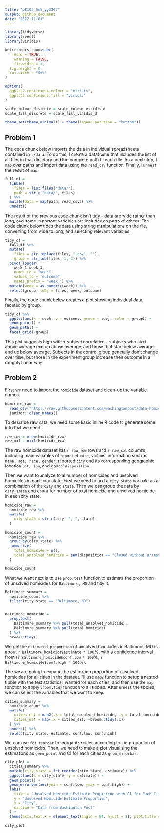 ```yaml
---
title: "p8105_hw5_yy3307"
output: github_document
date: "2022-11-03"
---
```


```r
library(tidyverse)
library(rvest)
library(viridis)

knitr::opts_chunk$set(
	echo = TRUE,
	warning = FALSE,
	fig.width = 8, 
  fig.height = 6,
  out.width = "90%"
)

options(
  ggplot2.continuous.colour = "viridis",
  ggplot2.continuous.fill = "viridis"
)

scale_colour_discrete = scale_colour_viridis_d
scale_fill_discrete = scale_fill_viridis_d

theme_set(theme_minimal() + theme(legend.position = "bottom"))
```

## Problem 1

The code chunk below imports the data in individual spreadsheets contained in `./data`. To do this, I create a dataframe that includes the list of all files in that directory and the complete path to each file. As a next step, I `map` over paths and import data using the `read_csv` function. Finally, I `unnest` the result of `map`.

```r
full_df = 
  tibble(
    files = list.files("data/"),
    path = str_c("data/", files)
  ) %>% 
  mutate(data = map(path, read_csv)) %>% 
  unnest()
```

The result of the previous code chunk isn't tidy -- data are wide rather than long, and some important variables are included as parts of others. The code chunk below tides the data using string manipulations on the file, converting from wide to long, and selecting relevant variables. 

```r
tidy_df = 
  full_df %>% 
  mutate(
    files = str_replace(files, ".csv", ""),
    group = str_sub(files, 1, 3)) %>% 
  pivot_longer(
    week_1:week_8,
    names_to = "week",
    values_to = "outcome",
    names_prefix = "week_") %>% 
  mutate(week = as.numeric(week)) %>% 
  select(group, subj = files, week, outcome)
```

Finally, the code chunk below creates a plot showing individual data, faceted by group. 

```r
tidy_df %>% 
  ggplot(aes(x = week, y = outcome, group = subj, color = group)) + 
  geom_point() + 
  geom_path() + 
  facet_grid(~group)
```

This plot suggests high within-subject correlation -- subjects who start above average end up above average, and those that start below average end up below average. Subjects in the control group generally don't change over time, but those in the experiment group increase their outcome in a roughly linear way. 

## Problem 2

First we need to import the `homicide` dataset and clean-up the variable names.

```r
homicide_raw = 
  read_csv("https://raw.githubusercontent.com/washingtonpost/data-homicides/master/homicide-data.csv") %>% 
  janitor::clean_names()
```

To describe raw data, we need some basic inline R code to generate some info that we need.

```r
raw_row = nrow(homicide_raw)
raw_col = ncol(homicide_raw)
```

The raw homicide dataset has `r raw_row` rows and `r raw_col` columns, including main variables of `reported_date`, victims' information such as `name, age, race, gender`, reported `city` and its corresponding geographic location `lat, lon`, and cases' `disposition`.

Then we want to analyze total number of homicides and unsolved homicides in each city state. First we need to add a `city_state` variable as a combination of the `city` and `state`. Then we can group the data by  `city_state` and count for number of total homicide and unsolved homicide in each city state.

```r
homicide_raw =
  homicide_raw %>% 
  mutate(
    city_state = str_c(city, ", ", state)
  )

homicide_count =
  homicide_raw %>%
  group_by(city_state) %>%
  summarize(
    total_homicide = n(),
    total_unsolved_homicide = sum(disposition == "Closed without arrest" | disposition == "Open/No arrest")
  )

homicide_count
```

What we want next is to use `prop.test` function to estimate the proportion of unsolved homicides for `Baltimore, MD` and tidy it.

```r
Baltimore_summary = 
  homicide_count %>% 
  filter(city_state == "Baltimore, MD")


Baltimore_homicide =
  prop.test(
    Baltimore_summary %>% pull(total_unsolved_homicide), 
    Baltimore_summary %>% pull(total_homicide)
  ) %>% 
  broom::tidy()
```

We get the `estimated proportion` of unsolved homicides in Baltimore, MD is about `r Baltimore_homicide$estimate * 100`%, with a confidence interval from (`r Baltimore_homicide$conf.low * 100`%, `r Baltimore_homicide$conf.high * 100`%).

The we are going to expand the estimation proportion of unsolved homicides for all cities in the dataset. I'll use `map2` function to setup a nested tibble with the test statistics I wanted for each cities, and then use the `map` function to apply `broom:tidy` function to all tibbles. After `unnest` the tibbles, we can select the variables that we want to keep.

```r
cities_summary =
  homicide_count %>%
  mutate(
    cities_est = map2(.x = total_unsolved_homicide, .y = total_homicide, ~prop.test(.x, .y)),
    cities_est = map(.x = cities_est, ~broom::tidy(.x))
  ) %>% 
  unnest() %>%
  select(city_state, estimate, conf.low, conf.high)
```

We can use `fct_reorder` to reorganize cities according to the proportion of unsolved homicides. Then, we need to make a plot visualizing the estimations as `geom_point` and CI for each cities as `geom_errorbar`. 

```r
city_plot =
  cities_summary %>%
  mutate(city_state = fct_reorder(city_state, estimate)) %>% 
  ggplot(aes(x = city_state, y = estimate)) +
  geom_point() +
  geom_errorbar(aes(ymin = conf.low, ymax = conf.high)) +
  labs(
    title = "Unsolved Homicide Estimate Proportion with CI for Each City",
    y = "Unsolved Homicide Estimate Proportion",
    x = "City",
    caption = "Data from Washington Post"
  ) +
  theme(axis.text.x = element_text(angle = 90, hjust = 1), plot.title = element_text(hjust = 0.5))

city_plot
```

